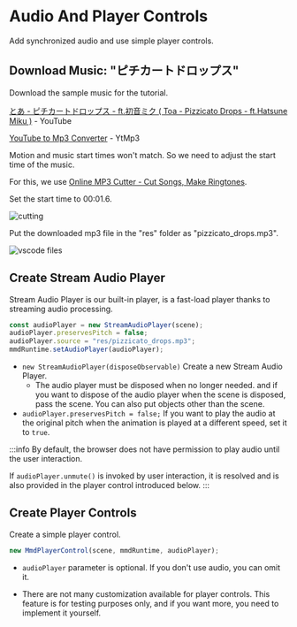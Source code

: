 # Audio And Player Controls

Add synchronized audio and use simple player controls.

## Download Music: "ピチカートドロップス"

Download the sample music for the tutorial.

[とあ - ピチカートドロップス - ft.初音ミク ( Toa - Pizzicato Drops - ft.Hatsune Miku )](https://www.youtube.com/watch?v=eYKAwm-sZ-o) - YouTube

[YouTube to Mp3 Converter](https://ytmp3.nu/9a9B37/) - YtMp3

Motion and music start times won't match. So we need to adjust the start time of the music.

For this, we use [Online MP3 Cutter - Cut Songs, Make Ringtones](https://mp3cut.net/).

Set the start time to 00:01.6.

![cutting](image.png)

Put the downloaded mp3 file in the "res" folder as "pizzicato_drops.mp3".

![vscode files](image-1.png)

## Create Stream Audio Player

Stream Audio Player is our built-in player, is a fast-load player thanks to streaming audio processing.

```typescript title="src/sceneBuilder.ts"
const audioPlayer = new StreamAudioPlayer(scene);
audioPlayer.preservesPitch = false;
audioPlayer.source = "res/pizzicato_drops.mp3";
mmdRuntime.setAudioPlayer(audioPlayer);
```

- `new StreamAudioPlayer(disposeObservable)` Create a new Stream Audio Player.
    - The audio player must be disposed when no longer needed. and if you want to dispose of the audio player when the scene is disposed, pass the scene. You can also put objects other than the scene.
- `audioPlayer.preservesPitch = false;` If you want to play the audio at the original pitch when the animation is played at a different speed, set it to `true`.

:::info
By default, the browser does not have permission to play audio until the user interaction.

If `audioPlayer.unmute()` is invoked by user interaction, it is resolved and is also provided in the player control introduced below.
:::

## Create Player Controls

Create a simple player control.

```typescript title="src/sceneBuilder.ts"
new MmdPlayerControl(scene, mmdRuntime, audioPlayer);
```

- `audioPlayer` parameter is optional. If you don't use audio, you can omit it.

- There are not many customization available for player controls. This feature is for testing purposes only, and if you want more, you need to implement it yourself.


<ReactPlayer
    url={ResultVideo}
    controls={true}
    width="100%"
    height="100%"/>
